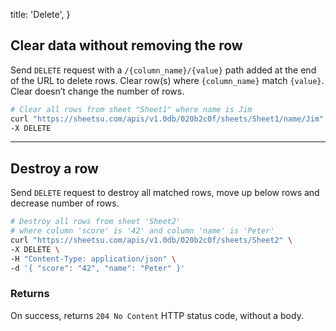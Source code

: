   title: 'Delete',
}

## Clear data without removing the row

Send `DELETE` request with a `/{column_name}/{value}` path added at the end of the URL to delete rows. Clear row(s) where `{column_name}` match `{value}`. Clear doesn’t change the number of rows.

```sh
# Clear all rows from sheet "Sheet1" where name is Jim
curl "https://sheetsu.com/apis/v1.0db/020b2c0f/sheets/Sheet1/name/Jim" \
-X DELETE
```

---

## Destroy a row

Send `DELETE` request to destroy all matched rows, move up below rows and decrease number of rows.

```sh
# Destroy all rows from sheet 'Sheet2'
# where column 'score' is '42' and column 'name' is 'Peter'
curl "https://sheetsu.com/apis/v1.0db/020b2c0f/sheets/Sheet2" \
-X DELETE \
-H "Content-Type: application/json" \
-d '{ "score": "42", "name": "Peter" }'

```

### **Returns**

On success, returns `204 No Content` HTTP status code, without a body.
